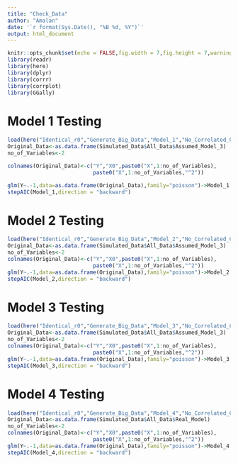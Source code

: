 ```yaml
---
title: "Check_Data"
author: "Amalan"
date: '`r format(Sys.Date(), "%B %d, %Y")`'
output: html_document
---
```


```r
knitr::opts_chunk$set(echo = FALSE,fig.width = 7,fig.height = 7,warning = FALSE,message = FALSE)
library(readr)
library(here)
library(dplyr)
library(corrr)
library(corrplot)
library(GGally)
```

# Model 1 Testing

```r
load(here("Identical_r0","Generate_Big_Data","Model_1","No_Correlated_Covariate.RData"))
Original_Data<-as.data.frame(Simulated_Data$All_Data$Assumed_Model_3)
no_of_Variables<-2

colnames(Original_Data)<-c("Y","X0",paste0("X",1:no_of_Variables),
                           paste0("X",1:no_of_Variables,"^2"))

glm(Y~.-1,data=as.data.frame(Original_Data),family="poisson")->Model_1
stepAIC(Model_1,direction = "backward")
```

# Model 2 Testing

```r
load(here("Identical_r0","Generate_Big_Data","Model_2","No_Correlated_Covariate.RData"))
Original_Data<-as.data.frame(Simulated_Data$All_Data$Assumed_Model_3)
no_of_Variables<-2
colnames(Original_Data)<-c("Y","X0",paste0("X",1:no_of_Variables),
                           paste0("X",1:no_of_Variables,"^2"))
glm(Y~.-1,data=as.data.frame(Original_Data),family="poisson")->Model_2
stepAIC(Model_2,direction = "backward")
```

# Model 3 Testing

```r
load(here("Identical_r0","Generate_Big_Data","Model_3","No_Correlated_Covariate.RData"))
Original_Data<-as.data.frame(Simulated_Data$All_Data$Assumed_Model_3)
no_of_Variables<-2
colnames(Original_Data)<-c("Y","X0",paste0("X",1:no_of_Variables),
                           paste0("X",1:no_of_Variables,"^2"))
glm(Y~.-1,data=as.data.frame(Original_Data),family="poisson")->Model_3
stepAIC(Model_3,direction = "backward")
```


# Model 4 Testing

```r
load(here("Identical_r0","Generate_Big_Data","Model_4","No_Correlated_Covariate.RData"))
Original_Data<-as.data.frame(Simulated_Data$All_Data$Real_Model)
no_of_Variables<-2
colnames(Original_Data)<-c("Y","X0",paste0("X",1:no_of_Variables),
                           paste0("X",1:no_of_Variables,"^2"))
glm(Y~.-1,data=as.data.frame(Original_Data),family="poisson")->Model_4
stepAIC(Model_4,direction = "backward")
```